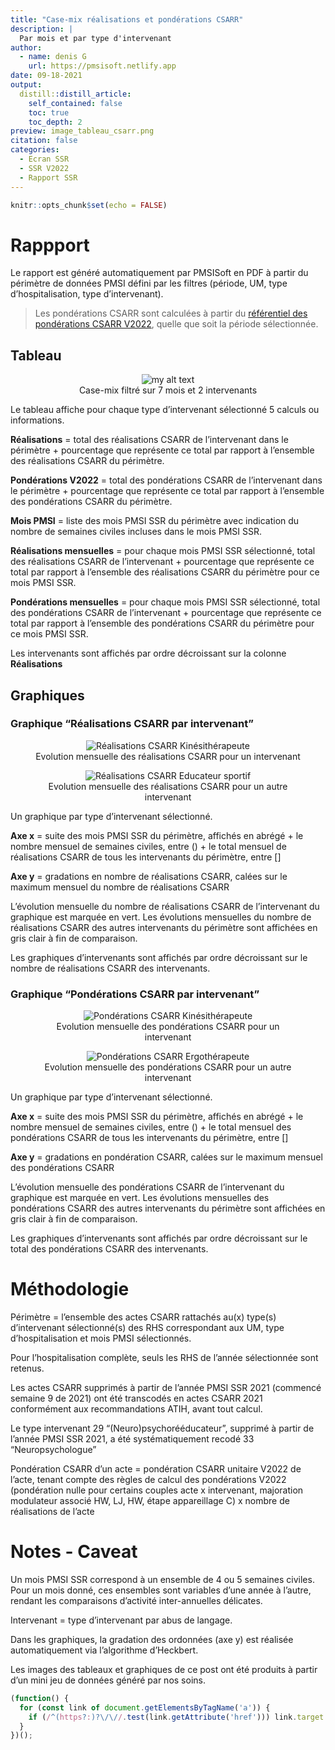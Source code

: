```yaml
---
title: "Case-mix réalisations et pondérations CSARR"
description: |
  Par mois et par type d'intervenant
author:
  - name: denis G 
    url: https://pmsisoft.netlify.app
date: 09-18-2021
output:
  distill::distill_article:
    self_contained: false
    toc: true
    toc_depth: 2
preview: image_tableau_csarr.png
citation: false
categories:
  - Ecran SSR
  - SSR V2022
  - Rapport SSR
---
```


```r
knitr::opts_chunk$set(echo = FALSE)
```

# Rappport  

Le rapport est généré automatiquement par PMSISoft en PDF à partir du périmètre de données PMSI défini par les filtres (période, UM, type d'hospitalisation, type d'intervenant).  

> Les pondérations CSARR sont calculées à partir du [référentiel des pondérations CSARR V2022](https://www.atih.sante.fr/experimentation-nouvelle-classification-ssr-2022-0), quelle que soit la période sélectionnée.

## Tableau  

<center>
<figure>
  <img src="image_tableau_csarr.png" alt="my alt text"/>
  <figcaption>Case-mix filtré sur 7 mois et 2 intervenants</figcaption>
</figure>
</center>

Le tableau affiche pour chaque type d'intervenant sélectionné 5 calculs ou informations.

**Réalisations** = total des réalisations CSARR de l'intervenant dans le périmètre + pourcentage que représente ce total par rapport à l'ensemble des réalisations CSARR du périmètre.  

**Pondérations V2022** = total des pondérations CSARR de l'intervenant dans le périmètre + pourcentage que représente ce total par rapport à l'ensemble des pondérations CSARR du périmètre.  

**Mois PMSI** = liste des mois PMSI SSR du périmètre avec indication du nombre de semaines civiles incluses dans le mois PMSI SSR.  

**Réalisations mensuelles** = pour chaque mois PMSI SSR sélectionné, total des réalisations CSARR de l'intervenant + pourcentage que représente ce total par rapport à l'ensemble des réalisations CSARR du périmètre pour ce mois PMSI SSR.   

**Pondérations mensuelles** = pour chaque mois PMSI SSR sélectionné, total des pondérations CSARR de l'intervenant + pourcentage que représente ce total par rapport à l'ensemble des pondérations CSARR du périmètre pour ce mois PMSI SSR.   

Les intervenants sont affichés par ordre décroissant sur la colonne **Réalisations**  

## Graphiques  

### Graphique "Réalisations CSARR par intervenant"  

<center>
<figure>
  <img src="image_csarr_real_kine.png" alt="Réalisations CSARR Kinésithérapeute"/>
  <figcaption>Evolution mensuelle des réalisations CSARR pour un intervenant</figcaption>
</figure>
</center>

<center>
<figure>
  <img src="image_csarr_real_ergo.png" alt="Réalisations CSARR Educateur sportif"/>
  <figcaption>Evolution mensuelle des réalisations CSARR pour un autre intervenant</figcaption>
</figure>
</center>

Un graphique par type d'intervenant sélectionné.  

**Axe x** = suite des mois PMSI SSR du périmètre, affichés en abrégé + le nombre mensuel de semaines civiles, entre () + le total mensuel de réalisations CSARR de tous les intervenants du périmètre, entre []  

**Axe y** = gradations en nombre de réalisations CSARR, calées sur le maximum mensuel du nombre de réalisations CSARR  

L'évolution mensuelle du nombre de réalisations CSARR de l'intervenant du graphique est marquée en vert. Les évolutions mensuelles du nombre de réalisations CSARR des autres intervenants du périmètre sont affichées en gris clair à fin de comparaison.    

Les graphiques d'intervenants sont affichés par ordre décroissant sur le nombre de réalisations CSARR des intervenants.  

### Graphique "Pondérations CSARR par intervenant"  

<center>
<figure>
  <img src="image_csarr_pond_kine.png" alt="Pondérations CSARR Kinésithérapeute"/>
  <figcaption>Evolution mensuelle des pondérations CSARR pour un intervenant</figcaption>
</figure>
</center>

<center>
<figure>
  <img src="image_csarr_pond_ergo.png" alt="Pondérations CSARR Ergothérapeute"/>
  <figcaption>Evolution mensuelle des pondérations CSARR pour un autre intervenant</figcaption>
</figure>
</center>

Un graphique par type d'intervenant sélectionné.  

**Axe x** = suite des mois PMSI SSR du périmètre, affichés en abrégé + le nombre mensuel de semaines civiles, entre () + le total mensuel des pondérations CSARR de tous les intervenants du périmètre, entre []

**Axe y** = gradations en pondération CSARR, calées sur le maximum mensuel des pondérations CSARR  

L'évolution mensuelle des pondérations CSARR de l'intervenant du graphique est marquée en vert. Les évolutions mensuelles des pondérations CSARR des autres intervenants du périmètre sont affichées en gris clair à fin de comparaison.  

Les graphiques d'intervenants sont affichés par ordre décroissant sur le total des pondérations CSARR des intervenants.  

# Méthodologie  

Périmètre = l'ensemble des actes CSARR rattachés au(x) type(s) d'intervenant sélectionné(s) des RHS correspondant aux UM, type d'hospitalisation et mois PMSI sélectionnés.  

Pour l'hospitalisation complète, seuls les RHS de l'année sélectionnée sont retenus.  

Les actes CSARR supprimés à partir de l'année PMSI SSR 2021 (commencé semaine 9 de 2021) ont été transcodés en actes CSARR 2021 conformément aux recommandations ATIH, avant tout calcul.  

Le type intervenant 29 "(Neuro)psychorééducateur", supprimé à partir de l'année PMSI SSR 2021, a été systématiquement recodé 33 "Neuropsychologue"

Pondération CSARR d'un acte = pondération CSARR unitaire V2022 de l'acte, tenant compte des règles de calcul des pondérations V2022 (pondération nulle pour certains couples acte x intervenant, majoration modulateur associé HW, LJ, HW, étape appareillage C) x nombre de réalisations de l'acte  

# Notes - Caveat  

Un mois PMSI SSR correspond à un ensemble de 4 ou 5 semaines civiles. Pour un mois donné, ces ensembles sont variables d'une année à l'autre, rendant les comparaisons d'activité inter-annuelles délicates.  

Intervenant = type d'intervenant par abus de langage.    

Dans les graphiques, la gradation des ordonnées (axe y) est réalisée automatiquement via l'algorithme d'Heckbert.  

Les images des tableaux et graphiques de ce post ont été produits à partir d'un mini jeu de données généré par nos soins.  

```js
(function() {  
  for (const link of document.getElementsByTagName('a')) {  
    if (/^(https?:)?\/\//.test(link.getAttribute('href'))) link.target = '_blank';  
  }  
})();  
```  